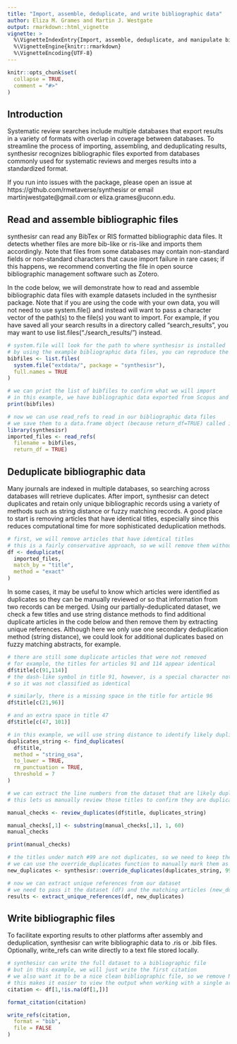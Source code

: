 ```yaml
---
title: "Import, assemble, deduplicate, and write bibliographic data"
author: Eliza M. Grames and Martin J. Westgate
output: rmarkdown::html_vignette
vignette: >
  %\VignetteIndexEntry{Import, assemble, deduplicate, and manipulate bibliographic data}
  %\VignetteEngine{knitr::rmarkdown}
  %\VignetteEncoding{UTF-8}
---
```


```r
knitr::opts_chunk$set(
  collapse = TRUE,
  comment = "#>"
)
```

## Introduction

Systematic review searches include multiple databases that export results in a variety of formats with overlap in coverage between databases. To streamline the process of importing, assembling, and deduplicating results, synthesisr recognizes bibliographic files exported from databases commonly used for systematic reviews and merges results into a standardized format.  

If you run into issues with the package, please open an issue at https://github.com/rmetaverse/synthesisr or email martinjwestgate@gmail.com or eliza.grames@uconn.edu.

## Read and assemble bibliographic files

synthesisr can read any BibTex or RIS formatted bibliographic data files. It detects whether files are more bib-like or ris-like and imports them accordingly. Note that files from some databases may contain non-standard fields or non-standard characters that cause import failure in rare cases; if this happens, we recommend converting the file in open source bibliographic management software such as Zotero.

In the code below, we will demonstrate how to read and assemble bibliographic data files with example datasets included in the synthesisr package. Note that if you are using the code with your own data, you will not need to use system.file() and instead will want to pass a character vector of the path(s) to the file(s) you want to import. For example, if you have saved all your search results in a directory called "search_results", you may want to use list.files("./search_results/") instead.

```r
# system.file will look for the path to where synthesisr is installed
# by using the example bibliographic data files, you can reproduce the vignette
bibfiles <- list.files(
  system.file("extdata/", package = "synthesisr"),
  full.names = TRUE
)

# we can print the list of bibfiles to confirm what we will import
# in this example, we have bibliographic data exported from Scopus and Zoological Record
print(bibfiles)

# now we can use read_refs to read in our bibliographic data files
# we save them to a data.frame object (because return_df=TRUE) called imported_files
library(synthesisr)
imported_files <- read_refs(
  filename = bibfiles,
  return_df = TRUE)

```

## Deduplicate bibliographic data

Many journals are indexed in multiple databases, so searching across databases will retrieve duplicates. After import, synthesisr can detect duplicates and retain only unique bibliographic records using a variety of methods such as string distance or fuzzy matching records. A good place to start is removing articles that have identical titles, especially since this reduces computational time for more sophisticated deduplication methods.

```r
# first, we will remove articles that have identical titles
# this is a fairly conservative approach, so we will remove them without review
df <- deduplicate(
  imported_files,
  match_by = "title",
  method = "exact"
)

```

In some cases, it may be useful to know which articles were identified as duplicates so they can be manually reviewed or so that information from two records can be merged. Using our partially-deduplicated dataset, we check a few titles and use string distance methods to find additional duplicate articles in the code below and then remove them by extracting unique references. Although here we only use one secondary deduplication method (string distance), we could look for additional duplicates based on fuzzy matching abstracts, for example.

```r
# there are still some duplicate articles that were not removed
# for example, the titles for articles 91 and 114 appear identical
df$title[c(91,114)]
# the dash-like symbol in title 91, however, is a special character not punctuation
# so it was not classified as identical

# similarly, there is a missing space in the title for article 96
df$title[c(21,96)]

# and an extra space in title 47
df$title[c(47, 101)]

# in this example, we will use string distance to identify likely duplicates
duplicates_string <- find_duplicates(
  df$title,
  method = "string_osa",
  to_lower = TRUE,
  rm_punctuation = TRUE,
  threshold = 7
)

# we can extract the line numbers from the dataset that are likely duplicated
# this lets us manually review those titles to confirm they are duplicates

manual_checks <- review_duplicates(df$title, duplicates_string)

```

```r
manual_checks[,1] <- substring(manual_checks[,1], 1, 60)
manual_checks
```


```r
print(manual_checks)

# the titles under match #99 are not duplicates, so we need to keep them both
# we can use the override_duplicates function to manually mark them as unique
new_duplicates <- synthesisr::override_duplicates(duplicates_string, 99)

# now we can extract unique references from our dataset
# we need to pass it the dataset (df) and the matching articles (new_duplicates)
results <- extract_unique_references(df, new_duplicates)

```

## Write bibliographic files

To facilitate exporting results to other platforms after assembly and deduplication, synthesisr can write bibliographic data to .ris or .bib files. Optionally, write_refs can write directly to a text file stored locally.

```r

# synthesisr can write the full dataset to a bibliographic file
# but in this example, we will just write the first citation
# we also want it to be a nice clean bibliographic file, so we remove NA data
# this makes it easier to view the output when working with a single article
citation <- df[1,!is.na(df[1,])]

format_citation(citation)

write_refs(citation,
  format = "bib",
  file = FALSE
)

```
